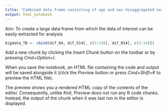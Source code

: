 ```yaml
---
title: "Combined data frame consisting of age and sex disaggregated notifications, burden estimate and difference data"
output: html_notebook
---
```


Aim: To create a large data frame from which the data of interest can be easily extracted for analysis 

```r
bigdata_TB <- cbind(dif_04, dif_514[, c(3:14)], dif_014[, c(3:14)])
```

Add a new chunk by clicking the *Insert Chunk* button on the toolbar or by pressing *Cmd+Option+I*.

When you save the notebook, an HTML file containing the code and output will be saved alongside it (click the *Preview* button or press *Cmd+Shift+K* to preview the HTML file). 

The preview shows you a rendered HTML copy of the contents of the editor. Consequently, unlike *Knit*, *Preview* does not run any R code chunks. Instead, the output of the chunk when it was last run in the editor is displayed.


